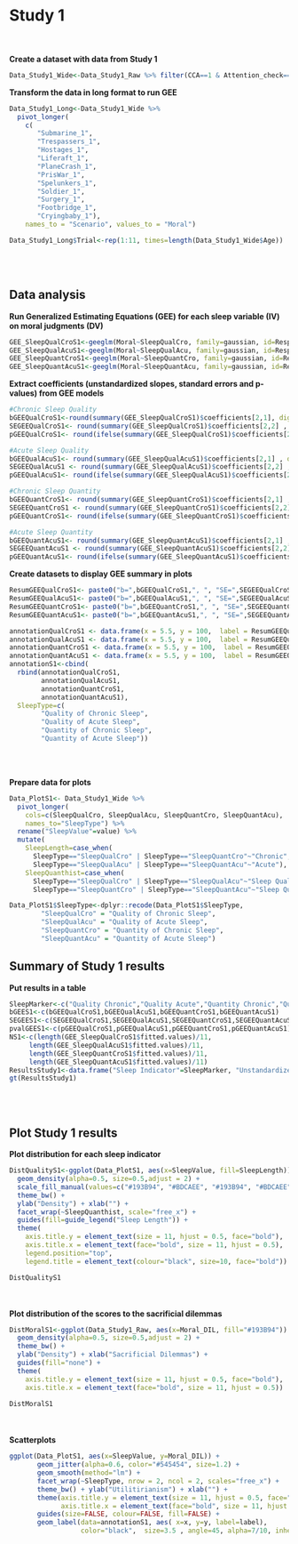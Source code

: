 # Study 1
<br>
</br>
**Create a dataset with data from Study 1**
```r
Data_Study1_Wide<-Data_Study1_Raw %>% filter(CCA==1 & Attention_check==1)
```

**Transform the data in long format to run GEE**
```r
Data_Study1_Long<-Data_Study1_Wide %>% 
  pivot_longer(
    c(
       "Submarine_1", 
       "Trespassers_1", 
       "Hostages_1", 
       "Liferaft_1", 
       "PlaneCrash_1", 
       "PrisWar_1", 
       "Spelunkers_1", 
       "Soldier_1", 
       "Surgery_1", 
       "Footbridge_1", 
       "Cryingbaby_1"), 
    names_to = "Scenario", values_to = "Moral")

Data_Study1_Long$Trial<-rep(1:11, times=length(Data_Study1_Wide$Age))
```
<br>
</br>

## Data analysis
**Run Generalized Estimating Equations (GEE) for each sleep variable (IV) on moral judgments (DV)**
```r
GEE_SleepQualCroS1<-geeglm(Moral~SleepQualCro, family=gaussian, id=ResponseId, corstr="exchangeable", Data_Study1_Long)
GEE_SleepQualAcuS1<-geeglm(Moral~SleepQualAcu, family=gaussian, id=ResponseId, corstr="exchangeable", Data_Study1_Long)
GEE_SleepQuantCroS1<-geeglm(Moral~SleepQuantCro, family=gaussian, id=ResponseId, corstr="exchangeable", Data_Study1_Long)
GEE_SleepQuantAcuS1<-geeglm(Moral~SleepQuantAcu, family=gaussian, id=ResponseId, corstr="exchangeable", Data_Study1_Long)
```

**Extract coefficients (unstandardized slopes, standard errors and p-values) from GEE models **
```r
#Chronic Sleep Quality
bGEEQualCroS1<-round(summary(GEE_SleepQualCroS1)$coefficients[2,1], digit=2)
SEGEEQualCroS1<- round(summary(GEE_SleepQualCroS1)$coefficients[2,2] , digit=2)
pGEEQualCroS1<- round(ifelse(summary(GEE_SleepQualCroS1)$coefficients[2,4]*4<.99, summary(GEE_SleepQualCroS1)$coefficients[2,4]*4, .99), digit=2)

#Acute Sleep Quality
bGEEQualAcuS1<- round(summary(GEE_SleepQualAcuS1)$coefficients[2,1] , digit=2)
SEGEEQualAcuS1 <- round(summary(GEE_SleepQualAcuS1)$coefficients[2,2] , digit=2)
pGEEQualAcuS1<- round(ifelse(summary(GEE_SleepQualAcuS1)$coefficients[2,4]*4<.99, summary(GEE_SleepQualAcuS1)$coefficients[2,4]*4, .99), digit=2)

#Chronic Sleep Quantity
bGEEQuantCroS1<- round(summary(GEE_SleepQuantCroS1)$coefficients[2,1] , digit=2)
SEGEEQuantCroS1 <- round(summary(GEE_SleepQuantCroS1)$coefficients[2,2] , digit=2)
pGEEQuantCroS1<- round(ifelse(summary(GEE_SleepQuantCroS1)$coefficients[2,4]*4<.99, summary(GEE_SleepQuantCroS1)$coefficients[2,4]*4, .99), digit=2)

#Acute Sleep Quantity
bGEEQuantAcuS1<- round(summary(GEE_SleepQuantAcuS1)$coefficients[2,1] , digit=2)
SEGEEQuantAcuS1 <- round(summary(GEE_SleepQuantAcuS1)$coefficients[2,2] , digit=2)
pGEEQuantAcuS1<- round(ifelse(summary(GEE_SleepQuantAcuS1)$coefficients[2,4]*4<.99, summary(GEE_SleepQuantAcuS1)$coefficients[2,4]*4, .99), digit=2)

```

**Create datasets to display GEE summary in plots**
```r
ResumGEEQualCroS1<- paste0("b=",bGEEQualCroS1,", ", "SE=",SEGEEQualCroS1,", ","p=",pGEEQualCroS1)
ResumGEEQualAcuS1<- paste0("b=",bGEEQualAcuS1,", ", "SE=",SEGEEQualAcuS1,", ","p=",pGEEQualAcuS1)
ResumGEEQuantCroS1<- paste0("b=",bGEEQuantCroS1,", ", "SE=",SEGEEQuantCroS1,", ","p=",pGEEQuantCroS1)
ResumGEEQuantAcuS1<- paste0("b=",bGEEQuantAcuS1,", ", "SE=",SEGEEQuantAcuS1,", ","p=",pGEEQuantAcuS1)

annotationQualCroS1 <- data.frame(x = 5.5, y = 100,  label = ResumGEEQualCroS1)
annotationQualAcuS1 <- data.frame(x = 5.5, y = 100,  label = ResumGEEQualAcuS1)
annotationQuantCroS1 <- data.frame(x = 5.5, y = 100,  label = ResumGEEQuantCroS1)
annotationQuantAcuS1 <- data.frame(x = 5.5, y = 100,  label = ResumGEEQuantAcuS1)
annotationS1<-cbind(
  rbind(annotationQualCroS1, 
        annotationQualAcuS1, 
        annotationQuantCroS1, 
        annotationQuantAcuS1),
  SleepType=c(
        "Quality of Chronic Sleep", 
        "Quality of Acute Sleep", 
        "Quantity of Chronic Sleep", 
        "Quantity of Acute Sleep"))
```

<br>
</br>

**Prepare data for plots**
```r
Data_PlotS1<- Data_Study1_Wide %>%
  pivot_longer(
    cols=c(SleepQualCro, SleepQualAcu, SleepQuantCro, SleepQuantAcu),
    names_to="SleepType") %>%
  rename("SleepValue"=value) %>%
  mutate(
    SleepLength=case_when(
      SleepType=="SleepQualCro" | SleepType=="SleepQuantCro"~"Chronic",
      SleepType=="SleepQualAcu" | SleepType=="SleepQuantAcu"~"Acute"),
    SleepQuanthist=case_when(
      SleepType=="SleepQualCro" | SleepType=="SleepQualAcu"~"Sleep Quality",
      SleepType=="SleepQuantCro" | SleepType=="SleepQuantAcu"~"Sleep Quantity"))

Data_PlotS1$SleepType<-dplyr::recode(Data_PlotS1$SleepType, 
        "SleepQualCro" = "Quality of Chronic Sleep",
        "SleepQualAcu" = "Quality of Acute Sleep",
        "SleepQuantCro" = "Quantity of Chronic Sleep",
        "SleepQuantAcu" = "Quantity of Acute Sleep")
```

## Summary of Study 1 results 

**Put results in a table**
```r
SleepMarker<-c("Quality Chronic","Quality Acute","Quantity Chronic","Quantity Acute")
bGEES1<-c(bGEEQualCroS1,bGEEQualAcuS1,bGEEQuantCroS1,bGEEQuantAcuS1)
SEGEES1<-c(SEGEEQualCroS1,SEGEEQualAcuS1,SEGEEQuantCroS1,SEGEEQuantAcuS1)
pvalGEES1<-c(pGEEQualCroS1,pGEEQualAcuS1,pGEEQuantCroS1,pGEEQuantAcuS1)
NS1<-c(length(GEE_SleepQualCroS1$fitted.values)/11,
     length(GEE_SleepQualAcuS1$fitted.values)/11,
     length(GEE_SleepQuantCroS1$fitted.values)/11,
     length(GEE_SleepQuantAcuS1$fitted.values)/11)
ResultsStudy1<-data.frame("Sleep Indicator"=SleepMarker, "Unstandardized Slope"=bGEES1, "Standard Errors"=SEGEES1, "p values"=pvalGEES1, "N"=NS1)
gt(ResultsStudy1)
```
<br>
</br>

## Plot Study 1 results

**Plot distribution for each sleep indicator**
```r
DistQualityS1<-ggplot(Data_PlotS1, aes(x=SleepValue, fill=SleepLength)) + 
  geom_density(alpha=0.5, size=0.5,adjust = 2) + 
  scale_fill_manual(values=c("#193B94", "#BDCAEE", "#193B94", "#BDCAEE")) +
  theme_bw() + 
  ylab("Density") + xlab("") +
  facet_wrap(~SleepQuanthist, scale="free_x") + 
  guides(fill=guide_legend("Sleep Length")) +
  theme(
    axis.title.y = element_text(size = 11, hjust = 0.5, face="bold"),
    axis.title.x = element_text(face="bold", size = 11, hjust = 0.5),
    legend.position="top",
    legend.title = element_text(colour="black", size=10, face="bold")) 

DistQualityS1
```
<br>
</br>
**Plot distribution of the scores to the sacrificial dilemmas**
```r
DistMoralS1<-ggplot(Data_Study1_Raw, aes(x=Moral_DIL, fill="#193B94")) + 
  geom_density(alpha=0.5, size=0.5,adjust = 2) + 
  theme_bw() + 
  ylab("Density") + xlab("Sacrificial Dilemmas") +
  guides(fill="none") +
  theme(
    axis.title.y = element_text(size = 11, hjust = 0.5, face="bold"),
    axis.title.x = element_text(face="bold", size = 11, hjust = 0.5))
  
DistMoralS1
```
<br>
</br>
**Scatterplots**
```r
ggplot(Data_PlotS1, aes(x=SleepValue, y=Moral_DIL)) + 
       geom_jitter(alpha=0.6, color="#545454", size=1.2) + 
       geom_smooth(method="lm") +
       facet_wrap(~SleepType, nrow = 2, ncol = 2, scales="free_x") +
       theme_bw() + ylab("Utilitirianism") + xlab("") + 
       theme(axis.title.y = element_text(size = 11, hjust = 0.5, face="bold"), 
             axis.title.x = element_text(face="bold", size = 11, hjust = 0.5)) +
       guides(size=FALSE, colour=FALSE, fill=FALSE) + 
       geom_label(data=annotationS1, aes( x=x, y=y, label=label), 
                  color="black",  size=3.5 , angle=45, alpha=7/10, inherit.aes = FALSE)
       
```